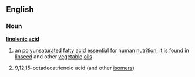 ==English==
===Noun===
{{wikipedia}}
'''[[linolenic]] [[acid]]'''
# an [[polyunsaturated]] [[fatty acid]] [[essential]] for [[human]] [[nutrition]]; it is found in [[linseed]] and other [[vegetable]] [[oil]]s
#{{chemistry}} 9,12,15-octadecatrienoic acid (and other [[isomer]]s)